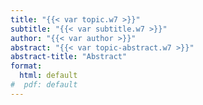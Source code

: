 ```yaml
---
title: "{{< var topic.w7 >}}"
subtitle: "{{< var subtitle.w7 >}}"
author: "{{< var author >}}"
abstract: "{{< var topic-abstract.w7 >}}"
abstract-title: "Abstract"
format:
  html: default
#  pdf: default
---
```


